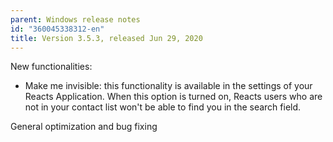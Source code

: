 ```yaml
---
parent: Windows release notes
id: "360045338312-en"
title: Version 3.5.3, released Jun 29, 2020
---
```

New functionalities:

  
- Make me invisible: this functionality is available in the settings of your Reacts Application. When this option is turned on, Reacts users who are not in your contact list won't be able to find you in the search field.

  
General optimization and bug fixing


